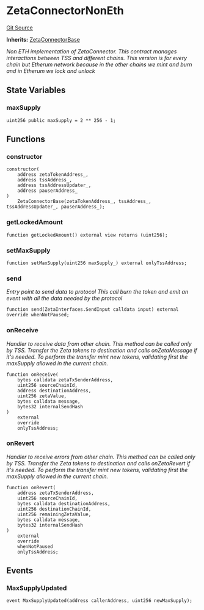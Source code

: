 # ZetaConnectorNonEth
[Git Source](https://github.com/zeta-chain/protocol-contracts/blob/main/docs/src/contracts/evm/legacy/ZetaConnector.non-eth.sol)

**Inherits:**
[ZetaConnectorBase](/src/pages/developers/architecture/protocol/contracts/evm/ZetaConnectorBase.sol/abstract.ZetaConnectorBase.mdx)

*Non ETH implementation of ZetaConnector.
This contract manages interactions between TSS and different chains.
This version is for every chain but Etherum network because in the other chains we mint and burn and in Etherum we
lock and unlock*


## State Variables
### maxSupply

```solidity
uint256 public maxSupply = 2 ** 256 - 1;
```


## Functions
### constructor


```solidity
constructor(
    address zetaTokenAddress_,
    address tssAddress_,
    address tssAddressUpdater_,
    address pauserAddress_
)
    ZetaConnectorBase(zetaTokenAddress_, tssAddress_, tssAddressUpdater_, pauserAddress_);
```

### getLockedAmount


```solidity
function getLockedAmount() external view returns (uint256);
```

### setMaxSupply


```solidity
function setMaxSupply(uint256 maxSupply_) external onlyTssAddress;
```

### send

*Entry point to send data to protocol
This call burn the token and emit an event with all the data needed by the protocol*


```solidity
function send(ZetaInterfaces.SendInput calldata input) external override whenNotPaused;
```

### onReceive

*Handler to receive data from other chain.
This method can be called only by TSS.
Transfer the Zeta tokens to destination and calls onZetaMessage if it's needed.
To perform the transfer mint new tokens, validating first the maxSupply allowed in the current chain.*


```solidity
function onReceive(
    bytes calldata zetaTxSenderAddress,
    uint256 sourceChainId,
    address destinationAddress,
    uint256 zetaValue,
    bytes calldata message,
    bytes32 internalSendHash
)
    external
    override
    onlyTssAddress;
```

### onRevert

*Handler to receive errors from other chain.
This method can be called only by TSS.
Transfer the Zeta tokens to destination and calls onZetaRevert if it's needed.
To perform the transfer mint new tokens, validating first the maxSupply allowed in the current chain.*


```solidity
function onRevert(
    address zetaTxSenderAddress,
    uint256 sourceChainId,
    bytes calldata destinationAddress,
    uint256 destinationChainId,
    uint256 remainingZetaValue,
    bytes calldata message,
    bytes32 internalSendHash
)
    external
    override
    whenNotPaused
    onlyTssAddress;
```

## Events
### MaxSupplyUpdated

```solidity
event MaxSupplyUpdated(address callerAddress, uint256 newMaxSupply);
```

